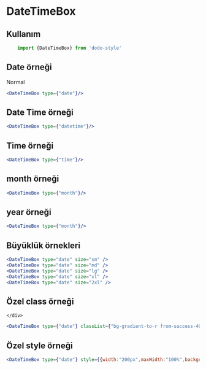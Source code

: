 
<Meta title="Form/DateTimeBox/Örnekler" />



# DateTimeBox

## Kullanım

```js
    import {DateTimeBox} from 'dodo-style'
```




## Date örneği
<div style={{display:"flex",flexDirection:"row",alignItems:"center",flexWrap:"wrap"}}>
    <div style={{margin:"5px"}}>
        <span className={"dark:text-white"}>Normal</span>
        <DateTimeBox type={"date"} />
    </div>

</div>

```jsx
<DateTimeBox type={"date"}/>


```

## Date Time örneği
<div style={{display:"flex",flexDirection:"row",alignItems:"center",flexWrap:"wrap"}}>
    <div style={{margin:"5px"}}>
        <DateTimeBox type={"datetime"} />
    </div>
</div>

```jsx
<DateTimeBox type={"datetime"}/>

```
## Time örneği
<div style={{display:"flex",flexDirection:"row",alignItems:"center",flexWrap:"wrap"}}>
    <div style={{margin:"5px"}}>
        <DateTimeBox type={"time"} />
    </div>
</div>

```jsx
<DateTimeBox type={"time"}/>

```
## month örneği
<div style={{display:"flex",flexDirection:"row",alignItems:"center",flexWrap:"wrap"}}>
    <div style={{margin:"5px"}}>
        <DateTimeBox type={"month"} />
    </div>
</div>

```jsx
<DateTimeBox type={"month"}/>

```
## year örneği
<div style={{display:"flex",flexDirection:"row",alignItems:"center",flexWrap:"wrap"}}>
    <div style={{margin:"5px"}}>
        <DateTimeBox type={"year"} />
    </div>
</div>

```jsx
<DateTimeBox type={"month"}/>

```


## Büyüklük örnekleri
<div style={{display:"flex",flexDirection:"row",alignItems:"center",flexWrap:"wrap"}}>
    <div style={{margin:"5px"}}>
        <DateTimeBox type="date" size="sm" ty />
    </div>
    <div style={{margin:"5px"}}>
        <DateTimeBox type="date" size="md" />
    </div>
    <div style={{margin:"5px"}}>
        <DateTimeBox type="date" size="lg" />
    </div>
    <div style={{margin:"5px"}}>
        <DateTimeBox type="date" size="xl" />
    </div>
    <div style={{margin:"5px"}}>
        <DateTimeBox type="date" size="2xl" />
    </div>
</div>


```jsx
<DateTimeBox type="date" size="sm" />
<DateTimeBox type="date" size="md" />
<DateTimeBox type="date" size="lg" />
<DateTimeBox type="date" size="xl" />
<DateTimeBox type="date" size="2xl" />

```

## Özel class örneği
<div style={{display:"flex",flexDirection:"row",alignItems:"center",flexWrap:"wrap"}}>
    <div style={{margin:"5px"}}>
        <DateTimeBox type={"date"} classList={"bg-gradient-to-r from-success-400 to-info-500 hover:from-pink-500 hover:to-warning-500 transition ease-in-out delay-150 duration-300 transform hover:-transecondary-y-1 hover:scale-110"} />

    </div>
</div>

```jsx
<DateTimeBox type={"date"} classList={"bg-gradient-to-r from-success-400 to-info-500 hover:from-pink-500 hover:to-warning-500 transition ease-in-out delay-150 duration-300 transform hover:-transecondary-y-1 hover:scale-110"}/>

```

## Özel style örneği
<div style={{display:"flex",flexDirection:"row",alignItems:"center",flexWrap:"wrap"}}>
    <div style={{margin:"5px"}}>
        <DateTimeBox type={"date"} style={{width:"200px",maxWidth:"100%",backgroundColor:"#90a9d1",border:"1px solid #6189c7"}} />
    </div>
</div>

```jsx
<DateTimeBox type={"date"} style={{width:"200px",maxWidth:"100%",backgroundColor:"#90a9d1",border:"1px solid #6189c7"}}/>

```
